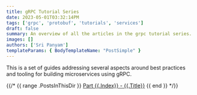 ```yaml
---
title: gRPC Tutorial Series
date: 2023-05-01T03:32:14PM
tags: ['grpc', 'protobuf', 'tutorials', 'services']
draft: false
summary: An overview of all the articles in the grpc tutorial series.
images: []
authors: ['Sri Panyam']
templateParams: { BodyTemplateName: "PostSimple" }
---
```


This is a set of guides addressing several aspects around best practices and tooling for building microservices using gRPC.

{{/*
{{ range .PostsInThisDir }}
  [Part {{.Index}} - {{.Title}}]({{.Url}})
{{ end }}
*/}}
